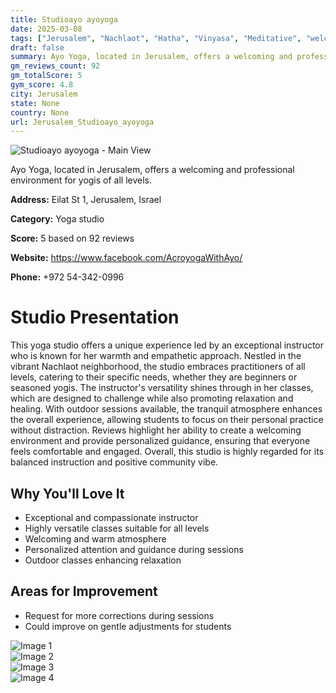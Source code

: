 ```yaml
---
title: Studioayo ayoyoga
date: 2025-03-08
tags: ["Jerusalem", "Nachlaot", "Hatha", "Vinyasa", "Meditative", "welcoming", "calm atmosphere", "Jerusalem"]  
draft: false
summary: Ayo Yoga, located in Jerusalem, offers a welcoming and professional environment for yogis of all levels.
gm_reviews_count: 92
gm_totalScore: 5
gym_score: 4.8
city: Jerusalem
state: None
country: None
url: Jerusalem_Studioayo_ayoyoga
---
```


<div className="aspect-[16/9] relative my-8">
  <img 
    src="https://lh5.googleusercontent.com/p/AF1QipNWauKux8vl6_MJ5i7mIM8lHK0b4tG4vtZLz0ny=w1920-h1080-k-no"
    alt="Studioayo ayoyoga - Main View"
    className="object-cover absolute inset-0 w-full h-full rounded-lg"
  />
</div>

Ayo Yoga, located in Jerusalem, offers a welcoming and professional environment for yogis of all levels.

**Address:** Eilat St 1, Jerusalem, Israel

**Category:** Yoga studio

**Score:** 5 based on 92 reviews

**Website:** https://www.facebook.com/AcroyogaWithAyo/

**Phone:** +972 54-342-0996

# Studio Presentation

This yoga studio offers a unique experience led by an exceptional instructor who is known for her warmth and empathetic approach. Nestled in the vibrant Nachlaot neighborhood, the studio embraces practitioners of all levels, catering to their specific needs, whether they are beginners or seasoned yogis. The instructor's versatility shines through in her classes, which are designed to challenge while also promoting relaxation and healing. With outdoor sessions available, the tranquil atmosphere enhances the overall experience, allowing students to focus on their personal practice without distraction. Reviews highlight her ability to create a welcoming environment and provide personalized guidance, ensuring that everyone feels comfortable and engaged. Overall, this studio is highly regarded for its balanced instruction and positive community vibe.

## Why You'll Love It

- Exceptional and compassionate instructor
- Highly versatile classes suitable for all levels
- Welcoming and warm atmosphere
- Personalized attention and guidance during sessions
- Outdoor classes enhancing relaxation

## Areas for Improvement

- Request for more corrections during sessions
- Could improve on gentle adjustments for students

<div className="grid grid-cols-1 xl:grid-cols-2 gap-4 my-8">
<div className="aspect-[4/3] relative"><img src="https://lh5.googleusercontent.com/p/AF1QipNWUb_n56JJaNb4FFOvvWIM34zVGH0tsMzdh6lP=w1920-h1080-k-no" alt="Image 1" className="object-cover absolute inset-0 w-full h-full rounded-lg" /></div>
<div className="aspect-[4/3] relative"><img src="https://lh5.googleusercontent.com/p/AF1QipMzFbj_lM7j0CdsdIor6VLohQg2dXpyTYmCK59J=w1920-h1080-k-no" alt="Image 2" className="object-cover absolute inset-0 w-full h-full rounded-lg" /></div>
<div className="aspect-[4/3] relative"><img src="https://lh5.googleusercontent.com/p/AF1QipPpK0VHgmxkYvGIlOoSbqTDwZuN8CNHH2xkKP84=w1920-h1080-k-no" alt="Image 3" className="object-cover absolute inset-0 w-full h-full rounded-lg" /></div>
<div className="aspect-[4/3] relative"><img src="https://lh5.googleusercontent.com/p/AF1QipPbwadJQpVvSv--RPTY1sRItx5f-gfdFZrBV598=w1920-h1080-k-no" alt="Image 4" className="object-cover absolute inset-0 w-full h-full rounded-lg" /></div>
</div>